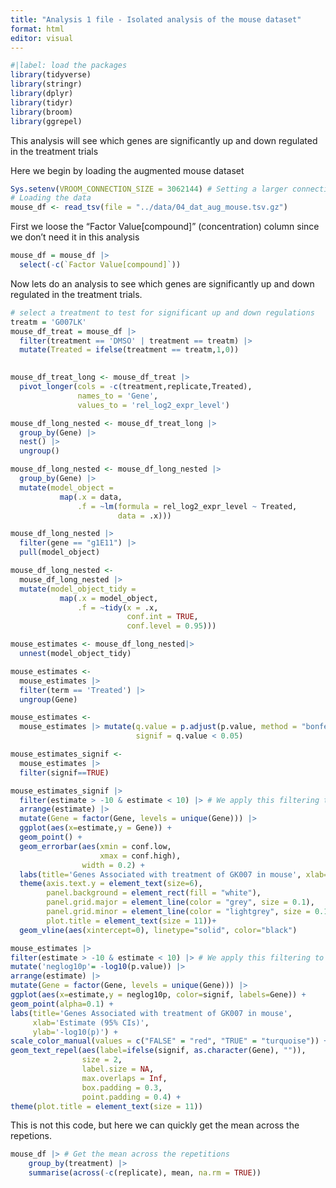 ```yaml
---
title: "Analysis 1 file - Isolated analysis of the mouse dataset"
format: html
editor: visual
---
```


```r
#|label: load the packages
library(tidyverse)
library(stringr)
library(dplyr)
library(tidyr)
library(broom)
library(ggrepel)
```


This analysis will see which genes are significantly up and down regulated in the treatment trials

Here we begin by loading the augmented mouse dataset
```r
Sys.setenv(VROOM_CONNECTION_SIZE = 3062144) # Setting a larger connection buffer to be able to load the data
# Loading the data
mouse_df <- read_tsv(file = "../data/04_dat_aug_mouse.tsv.gz")
```
First we loose the "Factor Value[compound]" (concentration) column since we don't need it in this analysis
```r
mouse_df = mouse_df |> 
  select(-c(`Factor Value[compound]`))

```


Now lets do an analysis to see which genes are significantly up and down regulated in the treatment trials.

```r
# select a treatment to test for significant up and down regulations
treatm = 'G007LK'
mouse_df_treat = mouse_df |> 
  filter(treatment == 'DMSO' | treatment == treatm) |> 
  mutate(Treated = ifelse(treatment == treatm,1,0))
  
```

```r
mouse_df_treat_long <- mouse_df_treat |> 
  pivot_longer(cols = -c(treatment,replicate,Treated), 
               names_to = 'Gene', 
               values_to = 'rel_log2_expr_level')
```

```r
mouse_df_long_nested <- mouse_df_treat_long |>
  group_by(Gene) |> 
  nest() |> 
  ungroup()


```

```r
mouse_df_long_nested <- mouse_df_long_nested |> 
  group_by(Gene) |> 
  mutate(model_object = 
           map(.x = data, 
               .f = ~lm(formula = rel_log2_expr_level ~ Treated, 
                        data = .x)))
```

```r
mouse_df_long_nested |>
  filter(gene == "g1E11") |>
  pull(model_object)
```


```r
mouse_df_long_nested <- 
  mouse_df_long_nested |> 
  mutate(model_object_tidy = 
           map(.x = model_object, 
               .f = ~tidy(x = .x, 
                          conf.int = TRUE,
                          conf.level = 0.95)))
```


```r
mouse_estimates <- mouse_df_long_nested|> 
  unnest(model_object_tidy)
```


```r
mouse_estimates <- 
  mouse_estimates |>
  filter(term == 'Treated') |>
  ungroup(Gene)
```


```r
mouse_estimates <- 
  mouse_estimates |> mutate(q.value = p.adjust(p.value, method = "bonferroni"),
                            signif = q.value < 0.05)
```



```r
mouse_estimates_signif <- 
  mouse_estimates |> 
  filter(signif==TRUE)
```




```r
mouse_estimates_signif |> 
  filter(estimate > -10 & estimate < 10) |> # We apply this filtering to avoid the genes that only have significant values due to a 0 division in the relative log2 expression transforation.
  arrange(estimate) |> 
  mutate(Gene = factor(Gene, levels = unique(Gene))) |> 
  ggplot(aes(x=estimate,y = Gene)) +
  geom_point() +
  geom_errorbar(aes(xmin = conf.low, 
                    xmax = conf.high),
                width = 0.2) +
  labs(title='Genes Associated with treatment of GK007 in mouse', xlab='Estimate (95% CIs)', ylab='Gene')+
  theme(axis.text.y = element_text(size=6),
        panel.background = element_rect(fill = "white"),
        panel.grid.major = element_line(color = "grey", size = 0.1),
        panel.grid.minor = element_line(color = "lightgrey", size = 0.1),
        plot.title = element_text(size = 11))+
  geom_vline(aes(xintercept=0), linetype="solid", color="black")
```




```r
mouse_estimates |> 
filter(estimate > -10 & estimate < 10) |> # We apply this filtering to avoid the genes that only have significant values due to a 0 division in the relative log2 expression transforation.
mutate('neglog10p'= -log10(p.value)) |> 
arrange(estimate) |> 
mutate(Gene = factor(Gene, levels = unique(Gene))) |> 
ggplot(aes(x=estimate,y = neglog10p, color=signif, labels=Gene)) +
geom_point(alpha=0.1) +
labs(title='Genes Associated with treatment of GK007 in mouse', 
     xlab='Estimate (95% CIs)', 
     ylab='-log10(p)') +
scale_color_manual(values = c("FALSE" = "red", "TRUE" = "turquoise")) +
geom_text_repel(aes(label=ifelse(signif, as.character(Gene), "")), 
                size = 2,             
                label.size = NA,      
                max.overlaps = Inf,   
                box.padding = 0.3,    
                point.padding = 0.4) +
theme(plot.title = element_text(size = 11))
```













This is not this code, but here we can quickly get the mean across the repetions.
```r
mouse_df |> # Get the mean across the repetitions
    group_by(treatment) |> 
    summarise(across(-c(replicate), mean, na.rm = TRUE))
  
```